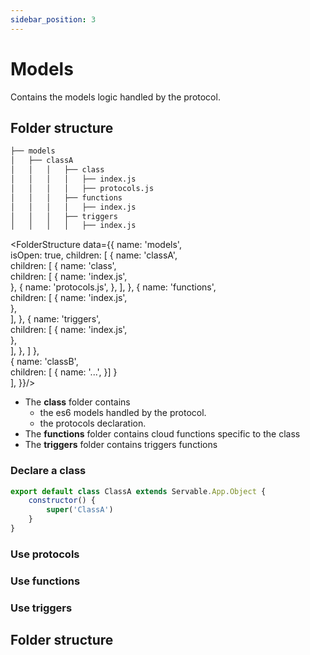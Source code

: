 ```yaml
---
sidebar_position: 3
---
```


# Models

Contains the models logic handled by the protocol.

## Folder structure

```bash
├── models
│   ├── classA
│   │   │   ├── class
│   │   │   │   ├── index.js
│   │   │   │   ├── protocols.js
│   │   │   ├── functions
│   │   │   │   ├── index.js
│   │   │   ├── triggers
│   │   │   │   ├── index.js
```

<FolderStructure
      data={{
  name: 'models',  
  isOpen: true, 
  children: [
    { 
        name: 'classA',  
        children: [
          {
            name: 'class',            
            children: [
              { name: 'index.js',         
              },
              { name: 'protocols.js', },
            ],
          },
          {
            name: 'functions',            
            children: [
              { name: 'index.js',         
              },              
            ],
          },
          {
            name: 'triggers',            
            children: [
              { name: 'index.js',         
              },              
            ],
          },
        ]
    },  
    {
       name: 'classB',  
        children: [
          {
            name: '...', 
          }]
    }  
  ],
}}/>

- The **class** folder contains 
    - the es6 models handled by the protocol.
    - the protocols declaration.
- The **functions** folder contains cloud functions specific to the class
- The **triggers** folder contains triggers functions

### Declare a class

```js
export default class ClassA extends Servable.App.Object {
    constructor() {
        super('ClassA')
    }
}

```
### Use protocols
### Use functions
### Use triggers

## Folder structure